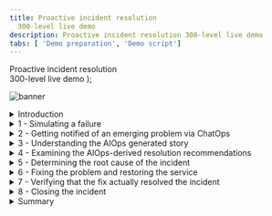 ```yaml
---
title: Proactive incident resolution
  300-level live demo
description: Proactive incident resolution 300-level live demo
tabs: [ 'Demo preparation', 'Demo script']
---
```


  <span>
    Proactive incident resolution <br/> 300-level live demo
  </span> );

![banner](./images/proactive-incident-resolution-300-script-github-banner.jpg)

<span id="top"></span>

<details>
<summary>Introduction</summary>
<br/>

In this demo, I’ll show you how Cloud Pak for Watson AIOps helps SREs and IT Ops teams proactively identify, diagnose, and resolve incidents across mission-critical workloads.

<br/>

You’ll see how: <br/>
•	Watson AIOps intelligently correlates multiple disparate sources of information such as logs, metrics, events, tickets and topology <br/>
•	All of this information is condensed and presented in actionable alerts instead of large quantities of unrelated alerts <br/>
•	You can resolve a problem within seconds to minutes of being notified using Watson AIOps’ automation capabilities <br/>

<br/>

We will be using an application called Quote of the Day, which will serve as a proxy for any type of app. This is a content delivery app that serves up random quotations. The application is built on a microservices architecture, and the services are running on Kubernetes.

<br/>

(Printer-ready PDF of demo script <a href="./300-Incident-Resolution-Demo-Script.pdf" target="_blank" rel="noreferrer">here</a>)

<br/>

**[Go to top](#top)**

</details>

<details>

<summary>1 - Simulating a failure</summary>

<br/>

| **1.1** | **Review the golden signals of Quote of the Day** |
| :--- | :--- |
| **Narration** | [Instana summary tab] <br/><br/> [Placeholder for number of calls, erroneous calls, mean latency, processing time] |
| **Action** &nbsp; 1.1.1 | Navigate to **Instana**, and click the **Summary** tab. Set the time period to **last 5 minutes**, and click **Live**. <br/><br/> <img src="https://raw.githubusercontent.com/ibm-garage-tsa/platinum-demos/master/src/pages/300-watson-aiops-proactive-incident-resolution/images/1.png" width="800" /> |

<br/>

| **1.2** | **Navigate to the anomaly generator and input sources** |
| :--- | :--- |
| **Narration** | To see how this all works, I’m going to generate an anomaly in our application. |
| **Action** &nbsp; 1.2.1 | Select the **Quote of the Day Anomaly Inducer** tab. <br/><br/> <img src="https://raw.githubusercontent.com/ibm-garage-tsa/platinum-demos/master/src/pages/300-watson-aiops-proactive-incident-resolution/images/8.png" width="800" /> |
| **Narration** | The anomaly generator web application is designed to simulate a variety of failures. |
| **Action** &nbsp; 1.2.2 | Choose **Rating service failures**. <br/><br/> <img src="https://raw.githubusercontent.com/ibm-garage-tsa/platinum-demos/master/src/pages/300-watson-aiops-proactive-incident-resolution/images/8.png" width="800" /> |
| **Action** &nbsp; 1.2.3 | Click **Start**. <br/><br/> <img src="https://raw.githubusercontent.com/ibm-garage-tsa/platinum-demos/master/src/pages/300-watson-aiops-proactive-incident-resolution/images/9.png" width="800" /> |
| **Action** &nbsp; 1.2.4 | Point out the green check marks. <br/><br/> <img src="https://raw.githubusercontent.com/ibm-garage-tsa/platinum-demos/master/src/pages/300-watson-aiops-proactive-incident-resolution/images/10.png" width="800" /> |
| **Narration** | The green check marks indicate that the various failures are now underway. The various anomalies represent real world performance issues that applications typically face like high CPU usage, memory leaks, or network congestion. <br/><br/> Now, let's examine the current state of the Quote of the Day application and understand the impact of the failures. Observe the increase in the number of calls, the error rate, increasing latency, and CPU processing time. <br/><br/> In the Top Services chart, notice the higher response times of the qotd-ratings service with respect to the other services. |
| **Action** &nbsp; 1.2.5 | Navigate back to the **Instana** Tab. Click the **Summary** tab and observe the trends in the primary golden signals. <br/><br/> <img src="https://raw.githubusercontent.com/ibm-garage-tsa/platinum-demos/master/src/pages/300-watson-aiops-proactive-incident-resolution/images/12.png" width="800" /> |
| **Narration** | Without Watson AIOps, we would get all sorts of alerts and notifications from multiple sources when a problem occurs. <br/><br/> As we’ll see in a moment, with Watson AIOps, all of this information gets correlated and presented in one place. This includes recommendations for how to resolve the incident. We can take action directly from the notification and resolve the incident quickly. |

<br/>

| **1.3** | **Review the golden signals of Quote of the Day** |
| :--- | :--- |
| **Narration** |  |
| **Action** &nbsp; 1.3.1 |  |

<br/>

**[Go to top](#top)**

</details>

<details>

<summary>2 - Getting notified of an emerging problem via ChatOps</summary>

<br/>

| **2.1** | **AIOps packages the notification along with relevant details as a story** |
| :--- | :--- |
| **Narration** | Notifications are now appearing in Slack. We’re using Slack in this demo, but Watson AIOps also integrates with Microsoft Teams. <br/><br/> Watson AIOps formats the notifications into a “story” using AI to correlate events, metrics, alerts, and logs. Each story brings together the various notifications for all the affected services by the same underlying issue. Imagine if each piece of data presented in the story was a separate notification – we’d quickly be inundated with alerts. <br/><br/> The story is like a home base for action when a problem arises. Instead of manually correlating things across multiple different tools, it’s all right here immediately when the notification is received. <br/><br/> In addition to providing a highly contextualized view of the incident, it enables us to jump to other tools to explore further details. This eliminates tool silos and helps us restore service faster.<br/><br/>This story is telling us there’s a problem with the Rating service, which is one of the microservices in our Quote of the Day application. <br/><br/> In the background, the AI has done the work for us. It shows which services are affected and presents us with a curated view of relevant information: the events and alerts that are indicative of the symptoms of this problem, anomalies that Watson AIOps has found in the log files, and similar incidents that have occurred in the past so we can see how they were successfully resolved. We’ll explore each of these components in more detail. |
| **Action** &nbsp; 2.1.1 | The story starts showing up in Slack. <br/><br/> <img src="https://raw.githubusercontent.com/ibm-garage-tsa/platinum-demos/master/src/pages/300-watson-aiops-proactive-incident-resolution/images/13.png" width="800" /> |
| **Narration** | When this story first appeared, the only affected service was the Rating service.<br/><br/>Watson AIOps updates the stories in real time as more information comes in and gets correlated to this story. <br/><br/>So now we can see that in addition to the Rating service, the Web service is also affected. This is now even more critical since the Web service is the customer-facing front end of the application, and we need to ensure that users can still access the app.<br/><br/>We need to find the root cause and fix this problem as quickly as possible. |
| **Action** &nbsp; 2.1.2 | Additional affected services are added to the story. <br/><br/> <img src="https://raw.githubusercontent.com/ibm-garage-tsa/platinum-demos/master/src/pages/300-watson-aiops-proactive-incident-resolution/images/14.png" width="800" /> |

<br/>

| **2.2** | **Take ownership of the incident** |
| :--- | :--- |
| **Narration** |  |
| **Action** &nbsp; 2.2.1 |  |

<br/>

**[Go to top](#top)**

</details>

<details>

<summary>3 - Understanding the AIOps generated story</summary>

<br/>

| **3.1** | **Analyze the notifications to learn about the incident** |
| :--- | :--- |
| **Narration** | We need to find out where the issue began, so we can prevent it from causing cascading failures across the components of the application. <br/><br/> Instead of having to hop between tools to look for alerts, we can see them right here from the notification. Watson AIOps has determined that these events are related, and it provides an explanation for how it determined the relationships. We can see that there are two groups of events based on related resources and the timing of the events. |
| **Action** &nbsp; 3.1.1 | Scroll to the **View alert details** section of the story. <br/><br/> <img src="https://raw.githubusercontent.com/ibm-garage-tsa/platinum-demos/master/src/pages/300-watson-aiops-proactive-incident-resolution/images/15.png" width="800" /> |
| **Narration** | We can inspect the grouped events right here, without searching for them in another tool.<br/><br/>It looks like the memory and CPU on the Rating service increased significantly. This is causing a significant slowdown in the response times on both the Rating and Web services.<br/><br/>Based on this information, it seems that the Rating service is the source of the issue. But let’s get a bit more detail – this time from the log files. |
| **Action** &nbsp; 3.1.2 | Click the **View relevant events** button at the bottom of the notification. <br/><br/> <img src="https://raw.githubusercontent.com/ibm-garage-tsa/platinum-demos/master/src/pages/300-watson-aiops-proactive-incident-resolution/images/view-relevant-events.png" width="800" /> |
| **Action** &nbsp; 3.1.3 | A pop-up will appear with the grouped events. <br/><br/> <img src="https://raw.githubusercontent.com/ibm-garage-tsa/platinum-demos/master/src/pages/300-watson-aiops-proactive-incident-resolution/images/relevant-events-alerts.png" width="800" /> |
| **Narration** | Instead of needing to go to Kibana and manually sort through the hundreds or thousands of log entries that come in every minute, Watson AIOps has found several anomalies in the log files and presented them here. It trains on the log files of the application when it’s operating normally, and it continually monitors for deviations from that baseline. We can see that the anomalies are occurring on the Rating service, which fits with what we saw in the alerts. |
| **Action** &nbsp; 3.1.4 | Scroll down past the alerts to show **Log anomaly**. <br/><br/> <img src="https://raw.githubusercontent.com/ibm-garage-tsa/platinum-demos/master/src/pages/300-watson-aiops-proactive-incident-resolution/images/rating-service.png" width="800" /> |
| **Narration** | Watson AIOps gives us additional context on the anomaly. In this case, the 'Unknown_error' anomaly is telling us that Watson AIOps has never seen this type of log before (hence the “unknown”) and that the log message indicates there is some type of error. Watson AIOps is not only looking at the statistical frequency of the type of log, but it is also using Natural Language Processing to analyze the content of the log message to give additional context (in this case that there’s likely an error).<br/><br/>Watson AIOps also explains why the anomaly was flagged. It expected to see zero (0) of this type of log, but it actually saw four (4).<br/><br/>Now we know that there is an unfamiliar log coming from the Rating service, and it’s indicating an error.<br/><br/>This further reinforces what we saw with the alerts -  it looks like the Rating service is likely the root cause of this problem. |
| **Action** &nbsp; 3.1.5 | Click **Show more**. <br/><br/> <img src="https://raw.githubusercontent.com/ibm-garage-tsa/platinum-demos/master/src/pages/300-watson-aiops-proactive-incident-resolution/images/anomaly.png" width="800" /> |
| **Action** &nbsp; 3.1.6 | Notice that there are four log messages matching the template. <br/><br/> <img src="https://raw.githubusercontent.com/ibm-garage-tsa/platinum-demos/master/src/pages/300-watson-aiops-proactive-incident-resolution/images/log-anomaly-1.png" width="800" /> |
| **Narration** | We can preview the log messages that caused Watson AIOps to find the anomaly. |
| **Action** &nbsp; 3.1.7 | For the **Unknown_error** anomaly, click **Preview logs**. <br/><br/> <img src="https://raw.githubusercontent.com/ibm-garage-tsa/platinum-demos/master/src/pages/300-watson-aiops-proactive-incident-resolution/images/preview-logs.png" width="800" /> |
| **Action** &nbsp; 3.1.8 | The **Log preview** pop-up will appear. <br/><br/> <img src="https://raw.githubusercontent.com/ibm-garage-tsa/platinum-demos/master/src/pages/300-watson-aiops-proactive-incident-resolution/images/log-preview.png" width="800" /> |
| **Action** &nbsp; 3.1.9 | Close the **Log preview** pop-up. <br/><br/> <img src="https://raw.githubusercontent.com/ibm-garage-tsa/platinum-demos/master/src/pages/300-watson-aiops-proactive-incident-resolution/images/4.1.1.png" width="800" /> |

<br/>

**[Go to top](#top)**

</details>

<details>

<summary>4 - Examining the AIOps-derived resolution recommendations</summary>

<br/>

| **4.1** | **Review the curated set of similar incidents for recommendations** |
| :--- | :--- |
| **Narration** | Now that we understand a bit more about what’s going on, we need to focus on our main goal: resolving the incident as quickly as possible.<br/><br/>Watson AIOps also brings in similar incidents and information regarding how they were resolved. This enhances operational efficiency by leveraging institutional knowledge that may be time-consuming to find otherwise.<br/><br/>Since the alerts seem to point to the Rating service as having increases in CPU and memory, we’ll search for incidents that happened with that service. |
| **Action** &nbsp; 4.1.1 | Click **Search similar incidents**. <br/><br/> <img src="https://raw.githubusercontent.com/ibm-garage-tsa/platinum-demos/master/src/pages/300-watson-aiops-proactive-incident-resolution/images/search-similar-incidents.png" width="800" />
| **Action** &nbsp; 4.1.2 | Type **rating** into the search box. <br/><br/> <img src="https://raw.githubusercontent.com/ibm-garage-tsa/platinum-demos/master/src/pages/300-watson-aiops-proactive-incident-resolution/images/search-similar-incidents-rating.png" width="800" />
| **Narration** | Watson AIOps found two similar incidents. The first one seems like what we’re experiencing: 'Rating service overheating and slowing.' Using Natural Language Processing, Watson AIOps  went through the comments on the incident and highlighted key relevant information for us (in this case that the incident was resolved by running a runbook). If we can use the same runbook to resolve the current incident, it will make our job that much easier and restore service even faster! |
| **Action** &nbsp; 4.1.3 | Review the  **Search results** window. <br/><br/><img src="https://raw.githubusercontent.com/ibm-garage-tsa/platinum-demos/master/src/pages/300-watson-aiops-proactive-incident-resolution/images/search-results.png" width="800" /> |
| **Narration** | The description for this incident sounds a lot like what we are observing right now. The Rating service is stressed, with increases in CPU, memory, and latency. It’s also affecting the Web service. The comment says there is a runbook that resolved this issue. This is very useful information that may have taken a long time to find out just by searching or asking colleagues. Watson AIOps helped us find this info very quickly. |
| **Action** &nbsp; 4.1.4 | Click the link for the first similar incident **Rating service overheating and slowing**. It will open a window in GitLab. If needed, sort comments **newest first**. <br/><br/> <img src="https://raw.githubusercontent.com/ibm-garage-tsa/platinum-demos/master/src/pages/300-watson-aiops-proactive-incident-resolution/images/newest-first.png" width="800" /> |

<br/>

**[Go to top](#top)**

</details>

<details>

<summary>5 - Determining the root cause of the incident</summary>

| **5.1** | **Understand the topological scope of the incident** |
| :--- | :--- |
| **Narration** | Now that we have a high level understanding of the incident, let's take a quick look at the topology of the application to understand which components are impacted and their relationships with other services in the application. The component dependencies will help us better understand and assess the potential impact of cascading failures. |
| **Action** &nbsp; 5.1.1 | Click the **qotd-application** link. <br/><br/> <img src="https://raw.githubusercontent.com/ibm-garage-tsa/platinum-demos/master/src/pages/300-watson-aiops-proactive-incident-resolution/images/30.png" width="800" /> |
| **Action** &nbsp; 5.1.2 | Navigate to <br/><br/> <img src="https://raw.githubusercontent.com/ibm-garage-tsa/platinum-demos/master/src/pages/300-watson-aiops-proactive-incident-resolution/images/31.png" width="800" /> |
| **Action** &nbsp; 5.1.3 | Click the **hierarchy** icon to change the default topology orientation from a directed graph to an **inverted tree**. <br/><br/> <img src="https://raw.githubusercontent.com/ibm-garage-tsa/platinum-demos/master/src/pages/300-watson-aiops-proactive-incident-resolution/images/32.png" width="800" /> |
| **Action** &nbsp; 5.1.4 | Point out the topological entities (marked in red). <br/><br/> <img src="https://raw.githubusercontent.com/ibm-garage-tsa/platinum-demos/master/src/pages/300-watson-aiops-proactive-incident-resolution/images/33.png" width="800" /> |
| **Narration** | The qotd-web service is at the root of the tree and has a direct dependency on the qotd-rating service. Hence, any performance issues with the ratings service will impact the qotd-web service, which directly and negatively impacts the end user experience. |

<br/>

| **5.2** | **Deep dive into the service code to establish the root cause** |
| :--- | :--- |
| **Narration** | This is the event management component of Watson AIOps. Here’s the event group that we’re working on. There are four events grouped together – these are the same ones we previewed earlier from the Slack notification. There are additional details here, including the likelihood of each event being the root cause of the overall issue and if there is a runbook associated with the event.<br/><br/>There are three events that occurred on the Rating service. They’re all rated as 99% likely to be the root cause, meaning that the Rating service is the source of the problem.<br/><br/>It also shows us that there’s a runbook associated with these events, which is what was mentioned in the GitLab incident comment. |
| **Action** &nbsp; 5.2.1 | Navigate to the **Event Manager** tab (you should already have this open from the demo preparation). Click **Events** on the sidebar menu. The top event should show a red circle (**critical**). Click the **Down** arrow to expand it. <br/><br/><img src="https://raw.githubusercontent.com/ibm-garage-tsa/platinum-demos/master/src/pages/300-watson-aiops-proactive-incident-resolution/images/37.png" width="800" /> |
| **Narration** | Now we’ll execute the runbook that should resolve the underlying failure of the Rating service. That should fix the problem. |
| **Action** &nbsp; 5.2.2 | Click the second row (**Summary** column: **Rating service Mem usage very high**). Click **Execute runbook**. <br/><br/><img src="https://raw.githubusercontent.com/ibm-garage-tsa/platinum-demos/master/src/pages/300-watson-aiops-proactive-incident-resolution/images/47.png" width="800" /> |
| **Action** &nbsp; 5.2.3 | Click **Start runbook**. <br/> <br/><img src="https://raw.githubusercontent.com/ibm-garage-tsa/platinum-demos/master/src/pages/300-watson-aiops-proactive-incident-resolution/images/48.png" width="800" /> |
| **Action** &nbsp; 5.2.4 | Click **Run**. <br/><br/><img src="https://raw.githubusercontent.com/ibm-garage-tsa/platinum-demos/master/src/pages/300-watson-aiops-proactive-incident-resolution/images/50.png" width="800" /> |
| **Narration** | To check that the runbook is fixing the problem, we can look at the health metrics in Instana. We’ll set the time period so that we can see data from when the incident began until now. <br/><br/> We can see that the latency of the application started increasing when the problem began. Now that we’ve run the runbook, latency is going back down. This confirms that the runbook was successful. |
| **Action** &nbsp; 5.2.5 | Navigate to **Instana**. Click the **Summary** tab. Set the time period to **last 5 minutes**, and click the **Live** button (you will be showing the latency before, during, and after the incident). <br/><br/> <img src="https://raw.githubusercontent.com/ibm-garage-tsa/platinum-demos/master/src/pages/300-watson-aiops-proactive-incident-resolution/images/52.png" width="800" /> |
| **Narration** | The runbook worked <br/><br/> Verified via Instana <br/><br/> Close the runbook |
| **Action** &nbsp; 5.2.5 | Navigate back to **Event Manager** to provide feedback on the runbook, and then click **Runbook Worked**. <br/><br/> <img src="https://raw.githubusercontent.com/ibm-garage-tsa/platinum-demos/master/src/pages/300-watson-aiops-proactive-incident-resolution/images/51.png" width="800" /> |

<br/>

| **5.3** | **Analyze the grouping of generated alerts in the event** |
| :--- | :--- |
| **Narration** |  |
| **Action** &nbsp; 5.3.1 |  |

<br/>

**[Go to top](#top)**

</details>

<details>

<summary>6 - Fixing the problem and restoring the service</summary>

<br/>

| **6.1** | **Take remedial action to fix the root cause of the failure** |
| :--- | :--- |
| **Narration** |  |
| **Action** &nbsp; 6.1.1 |  |

<br/>

**[Go to top](#top)**

</details>

<details>

<summary>7 - Verifying that the fix actually resolved the incident</summary>

<br/>

| **7.1** | **Review the golden signals of Quote of the Day** |
| :--- | :--- |
| **Narration** |  |
| **Action** &nbsp; 7.1.1 |  |

<br/>

| **7.2** | **Review the topology to check if the impacted services are restored** |
| :--- | :--- |
| **Narration** |  |
| **Action** &nbsp; 7.2.1 |  |

<br/>

**[Go to top](#top)**

</details>

<details>

<summary>8 - Closing the incident</summary>

<br/>

| **8.1** | **Provide feedback on the runbook** |
| :--- | :--- |
| **Narration** | We can rate the runbook to preserve the information that it was successful. This will be helpful for the next person who comes along to look at this runbook and provide feedback to the author of the runbook. <br/><br/>This enables a collaborative approach to organically improve incident resolution over time. As the system matures, it can evolve into an increasingly automated self-healing system. |
| **Action** &nbsp; 8.1.1 | Go back to the **Runbook** screen on the **Event Manager** tab. <br/><br/> **Note:** If you navigated away from it, go back with these steps: <br/><br/> **Automations** -> **Runbooks** -> Click the three dots at the far right for the **Reset Rating Service** runbook -> Choose **View history** -> Click **Resume on most recent**. <br/><br/> <img src="https://raw.githubusercontent.com/ibm-garage-tsa/platinum-demos/master/src/pages/300-watson-aiops-proactive-incident-resolution/images/6.1.1.png" width="800" /> |
| **Action** &nbsp; 8.1.2 | Scroll down to the bottom where there are stars and ratings. <br/><br/><img src="https://raw.githubusercontent.com/ibm-garage-tsa/platinum-demos/master/src/pages/300-watson-aiops-proactive-incident-resolution/images/runbook-worked.png" width="800" /> |

<br/>

| **8.2** | **Close the incident in Slack** |
| :--- | :--- |
| **Narration** | Now we are ready to close the incident. <br/><br/>We found the runbook because it was mentioned in the similar incident, so we want to preserve that information. To do so, we can click 'Add to story.' Watson AIOps adds a comment with the information about the similar incident.<br/><br/> This keeps all the information in one place so it’s easy to find later or if another similar incident occurs in the future. |
| **Action** &nbsp; 8.2.1 | Navigate to **Slack**. Add details about the resolution by clicking the **Add to story** button. <br/><br/> <img src="https://raw.githubusercontent.com/ibm-garage-tsa/platinum-demos/master/src/pages/300-watson-aiops-proactive-incident-resolution/images/search-results-story-695.png" width="800" /> |
| **Narration** | Now we will acknowledge the incident and mark it as closed. Watson AIOps archives all the information from the incident in the comments of the original message, so we can go back to it whenever needed to see exactly what happened and how it was fixed. |
| **Action** &nbsp; 8.2.2 | At the bottom of the story notification, click **Acknowledge**. <br/><br/> <img src="https://raw.githubusercontent.com/ibm-garage-tsa/platinum-demos/master/src/pages/300-watson-aiops-proactive-incident-resolution/images/acknowledge.png" width="800" /> |
| **Action** &nbsp; 8.2.3 | Choose **Keep in current channel** and **Closed**. Optionally add a comment, such as '**Executed runbook to fix issue**,' and then click  **Acknowledge**. <br/><br/> <img src="https://raw.githubusercontent.com/ibm-garage-tsa/platinum-demos/master/src/pages/300-watson-aiops-proactive-incident-resolution/images/closed.png" width="800" /> |

<br/>

| **8.3** | **Confirm that the AIOps story is fully resolved** |
| :--- | :--- |
| **Narration** |  |
| **Action** &nbsp; 8.3.1 |  |

<br/>

**[Go to top](#top)**

</details>

<details>

<summary>Summary</summary>

<br/>
In this demo, we have demonstrated how Watson AIOps enables you to avoid business-impacting outages by applying AI to data gathered from your existing disparate tools. It helps you quickly determine the root causes of a failure and proactively alleviates outages, therefore minimizing the business impact of these IT issues on revenue or client experiences. <br/><br/>
The anomaly detection capabilities alert you early to potential issues, enabling the SREs to quickly take remedial actions. The intelligent event analytics examine logs, metrics, tickets, and topology and provide a useful correlation that would otherwise be very challenging. Lastly, the AI-driven remediation, based on recommendations of previous incidents, accelerates problem resolution and significantly reduces the mean-time-to-repair.
<br/><br/>

**[Go to top](#top)**

</details>
